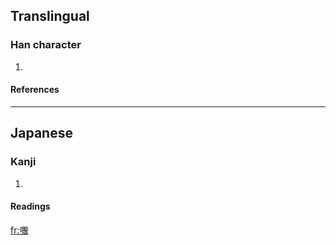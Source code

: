 ==Translingual==
===Han character===
{{Han char|rn=30|rad=口|as=19|sn=22|four=|canj=口月金日 (RBCA)}}
# {{defn|Han}}
====References====
{{Han ref|kx=0215.221|hdz=10707.151|uh=56CE|ud=22222}}
----
==Japanese==
===Kanji===
{{ja-kanji|grade=|rs=口19}}
# {{defn|Japanese}} 
====Readings====
{{ja-readings|on=[[そ]] (so)|kun=}}




[[fr:囎]]